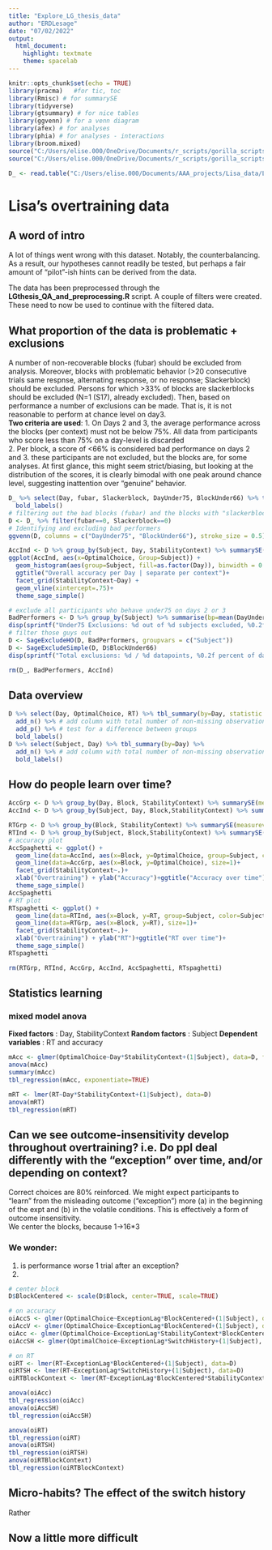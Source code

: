 ```yaml
---
title: "Explore_LG_thesis_data"
author: "ERDLesage"
date: "07/02/2022"
output: 
  html_document: 
    highlight: textmate
    theme: spacelab
---
```


```r
knitr::opts_chunk$set(echo = TRUE)
library(pracma)   #for tic, toc
library(Rmisc) # for summarySE
library(tidyverse)
library(gtsummary) # for nice tables
library(ggvenn) # for a venn diagram
library(afex) # for analyses
library(phia) # for analyses - interactions
library(broom.mixed)
source("C:/Users/elise.000/OneDrive/Documents/r_scripts/gorilla_scripts/HabitGorilla/SageThemesNSchemes.R")
source("C:/Users/elise.000/OneDrive/Documents/r_scripts/gorilla_scripts/HabitGorilla/SageDataCleanUtils.R")

D_ <- read.table("C:/Users/elise.000/Documents/AAA_projects/Lisa_data/LG_overtraining.txt", header = TRUE, sep = "\t")
```
# Lisa's overtraining data

## A word of intro
A lot of things went wrong with this dataset. Notably, the counterbalancing. As a result, our hypotheses cannot readily be tested, but perhaps a fair amount of "pilot"-ish hints can be derived from the data.

The data has been preprocessed through the **LGthesis_QA_and_preprocessing.R** script. A couple of filters were created. These need to now be used to continue with the filtered data.

## What proportion of the data is problematic + exclusions

A number of non-recoverable blocks (fubar) should be excluded from analysis. Moreover, blocks with problematic behavior (>20 consecutive trials same respnse, alternating response, or no response; Slackerblock) should be excluded. Persons for which >33% of blocks are slackerblocks should be excluded (N=1 (S17), already excluded). 
Then, based on performance a number of exclusions can be made. That is, it is not reasonable to perform at chance level on day3.  
**Two criteria are used**: 
1. On Days 2 and 3, the average performance across the blocks (per context) must not be below 75%. All data from participants who score less than 75% on a day-level is discarded  
2. Per block, a score of <66% is considered bad performance on days 2 and 3. these participants are not excluded, but the blocks are, for some analyses.
At first glance, this might seem strict/biasing, but looking at the distribution of the scores, it is clearly bimodal with one peak around chance level, suggesting inattention over "genuine" behavior.  

```r
D_ %>% select(Day, fubar, Slackerblock, DayUnder75, BlockUnder66) %>% tbl_summary(by=Day) %>% add_n() %>% # add column with total number of non-missing observations
  bold_labels() 
# filtering out the bad blocks (fubar) and the blocks with "slackerblocks"
D <- D_ %>% filter(fubar==0, Slackerblock==0)
# Identifying and excluding bad performers
ggvenn(D, columns = c("DayUnder75", "BlockUnder66"), stroke_size = 0.5)

AccInd <- D %>% group_by(Subject, Day, StabilityContext) %>% summarySE(measurevar = "OptimalChoice", groupvars = c("Subject", "Day", "StabilityContext"), na.rm=TRUE)
ggplot(AccInd, aes(x=OptimalChoice, Group=Subject)) +   
  geom_histogram(aes(group=Subject, fill=as.factor(Day)), binwidth = 0.05) + 
  ggtitle("Overall accuracy per Day | separate per context")+
  facet_grid(StabilityContext~Day) + 
  geom_vline(xintercept=.75)+
  theme_sage_simple()

# exclude all participants who behave under75 on days 2 or 3
BadPerformers <- D %>% group_by(Subject) %>% summarise(bp=mean(DayUnder75)) %>% mutate(BadPerf = ifelse(bp>0.33, 1, 0))
disp(sprintf("Under75 Exclusions: %d out of %d subjects excluded, %0.2f percent", sum(BadPerformers$BadPerf), nrow(BadPerformers), (sum(BadPerformers$BadPerf)/nrow(BadPerformers))*100))
# filter those guys out
D <- SageExcludeHO(D, BadPerformers, groupvars = c("Subject"))
D <- SageExcludeSimple(D, D$BlockUnder66)
disp(sprintf("Total exclusions: %d / %d datapoints, %0.2f percent of data.\n", nrow(D_)-nrow(D), nrow(D), ((nrow(D_)-nrow(D))/nrow(D))*100))   

rm(D_, BadPerformers, AccInd)
```

## Data overview
```r
D %>% select(Day, OptimalChoice, RT) %>% tbl_summary(by=Day, statistic = list(all_continuous() ~ "{mean} ({sd})", all_categorical() ~ "{p}% ({n} / {N})")) %>% add_overall() %>% # add an overall column
  add_n() %>% # add column with total number of non-missing observations
  add_p() %>% # test for a difference between groups
  bold_labels() 
D %>% select(Subject, Day) %>% tbl_summary(by=Day) %>% 
  add_n() %>% # add column with total number of non-missing observations
  bold_labels() 
```

## How do people learn over time? 

```r
AccGrp <- D %>% group_by(Day, Block, StabilityContext) %>% summarySE(measurevar = "OptimalChoice", groupvars = c("Block", "StabilityContext"), na.rm=TRUE)
AccInd <- D %>% group_by(Subject, Day, Block,StabilityContext) %>% summarySE(measurevar = "OptimalChoice", groupvars = c("Subject", "Block", "StabilityContext"), na.rm=TRUE)

RTGrp <- D %>% group_by(Block, StabilityContext) %>% summarySE(measurevar = "RT", groupvars = c("Block", "StabilityContext"), na.rm=TRUE)
RTInd <- D %>% group_by(Subject, Block,StabilityContext) %>% summarySE(measurevar = "RT", groupvars = c("Subject", "Block", "StabilityContext"), na.rm=TRUE) 
# accuracy plot
AccSpaghetti <- ggplot() +   
  geom_line(data=AccInd, aes(x=Block, y=OptimalChoice, group=Subject, color=Subject), size =   0.1, alpha=.5) +
  geom_line(data=AccGrp, aes(x=Block, y=OptimalChoice), size=1)+
  facet_grid(StabilityContext~.)+
  xlab("Overtraining") + ylab("Accuracy")+ggtitle("Accuracy over time")+
  theme_sage_simple() 
AccSpaghetti
# RT plot
RTspaghetti <- ggplot() +   
  geom_line(data=RTInd, aes(x=Block, y=RT, group=Subject, color=Subject), size =   0.1, alpha=.5) +
  geom_line(data=RTGrp, aes(x=Block, y=RT), size=1)+
  facet_grid(StabilityContext~.)+
  xlab("Overtraining") + ylab("RT")+ggtitle("RT over time")+
  theme_sage_simple() 
RTspaghetti

rm(RTGrp, RTInd, AccGrp, AccInd, AccSpaghetti, RTspaghetti)
```
## Statistics learning

### mixed model anova
**Fixed factors** : Day, StabilityContext
**Random factors** : Subject
**Dependent variables** : RT and accuracy

```r
mAcc <- glmer(OptimalChoice~Day*StabilityContext+(1|Subject), data=D, family="binomial")
anova(mAcc)
summary(mAcc)
tbl_regression(mAcc, exponentiate=TRUE)

mRT <- lmer(RT~Day*StabilityContext+(1|Subject), data=D)
anova(mRT)
tbl_regression(mRT)

```


## Can we see outcome-insensitivity develop throughout overtraining? i.e. Do ppl deal differently with the "exception" over time, and/or depending on context?

Correct choices are 80% reinforced. We might expect participants to "learn" from the misleading outcome ("exception") more (a) in the beginning of the expt and (b) in the volatile conditions. This is effectively a form of outcome insensitivity.  
We center the blocks, because 1->16*3

### We wonder:
1. is performance worse 1 trial after an exception?
2. 

```r
# center block
D$BlockCentered <- scale(D$Block, center=TRUE, scale=TRUE)

# on accuracy
oiAccS <- glmer(OptimalChoice~ExceptionLag*BlockCentered+(1|Subject), data=filter(D, StabilityContext=="StabielC"), family=binomial)
oiAccV <- glmer(OptimalChoice~ExceptionLag*BlockCentered+(1|Subject), data=filter(D, StabilityContext=="OnstabielC"), family=binomial)
oiAcc <- glmer(OptimalChoice~ExceptionLag*StabilityContext*BlockCentered+(1|Subject), data=D, family=binomial)
oiAccSH <- glmer(OptimalChoice~ExceptionLag*SwitchHistory+(1|Subject), data=D, family=binomial)

# on RT
oiRT <- lmer(RT~ExceptionLag*BlockCentered+(1|Subject), data=D)
oiRTSH <- lmer(RT~ExceptionLag*SwitchHistory+(1|Subject), data=D)
oiRTBlockContext <- lmer(RT~ExceptionLag*BlockCentered*StabilityContext+(1|Subject), data=D)

anova(oiAcc)
tbl_regression(oiAcc)
anova(oiAccSH)
tbl_regression(oiAccSH)

anova(oiRT)
tbl_regression(oiRT)
anova(oiRTSH)
tbl_regression(oiRTSH)
anova(oiRTBlockContext)
tbl_regression(oiRTBlockContext)

```

## Micro-habits? The effect of the switch history

Rather 


## Now a little more difficult
